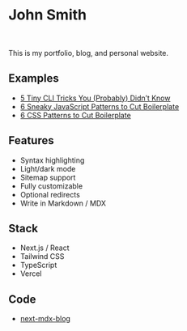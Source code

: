# John Smith

<br />

This is my portfolio, blog, and personal website.

## Examples

- [5 Tiny CLI Tricks You (Probably) Didn’t Know](/n/1)
- [6 Sneaky JavaScript Patterns to Cut Boilerplate](/n/2)
- [6 CSS Patterns to Cut Boilerplate](/n/3)

## Features

- Syntax highlighting
- Light/dark mode
- Sitemap support
- Fully customizable
- Optional redirects
- Write in Markdown / MDX

## Stack

- Next.js / React
- Tailwind CSS
- TypeScript
- Vercel

## Code

- [next-mdx-blog](https://github.com/leerob/next-mdx-blog)